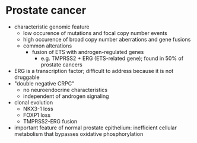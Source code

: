 # Prostate cancer

- characteristic genomic feature
  - low occurence of mutations and focal copy number events
  - high occurence of broad copy number aberrations and gene fusions
  - common alterations
    - fusion of ETS with androgen-regulated genes
      - e.g. TMPRSS2 + ERG (ETS-related gene); found in 50% of prostate cancers
- ERG is a transcription factor; difficult to address because it is not druggable
- "double negative CRPC"
  - no neuroendocrine characteristics
  - independent of androgen signaling
- clonal evolution
  - NKX3-1 loss
  - FOXP1 loss
  - TMPRSS2-ERG fusion
- important feature of normal prostate epithelium: inefficient cellular metabolism that bypasses oxidative phosphorylation